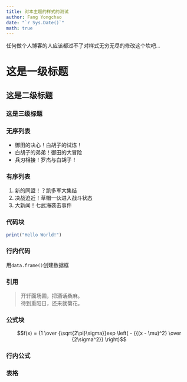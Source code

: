 ```yaml
---
title: 对本主题的样式的测试
author: Fang Yongchao
date: "`r Sys.Date()`"
math: true
---
```


任何做个人博客的人应该都过不了对样式无穷无尽的修改这个坎吧...

# 这是一级标题

## 这是二级标题

### 这是三级标题

### 无序列表

- 御田的决心！白胡子的试炼！
- 白胡子的弟弟！御田的大冒险
- 兵刃相接！罗杰与白胡子！

### 有序列表

1. 新的同盟！？凯多军大集结
1. 决战迫近！草帽一伙进入战斗状态
1. 大新闻！七武海袭击事件

### 代码块

```r
print("Hello World!")
```

### 行内代码

用`data.frame()`创建数据框

### 引用

> 开轩面场圃，把酒话桑麻。  
> 待到重阳日，还来就菊花。

### 公式块

$$f(x) = {1 \over {\sqrt{2\pi}\sigma}}exp \left( - {{(x - \mu)^2} \over {2\sigma^2}}  \right)$$

### 行内公式

### 表格

